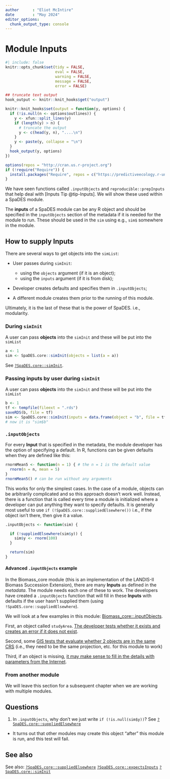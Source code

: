 ```yaml
---
author      : "Eliot McIntire"
date        : "May 2024"
editor_options:
  chunk_output_type: console
---
```


# Module Inputs

```r
#| include: false
knitr::opts_chunk$set(tidy = FALSE, 
                      eval = FALSE,
                      warning = FALSE, 
                      message = FALSE, 
                      error = FALSE)

## truncate text output
hook_output <- knitr::knit_hooks$get("output")

knitr::knit_hooks$set(output = function(y, options) {
  if (!is.null(n <- options$outlines)) {
    y <- xfun::split_lines(y)
    if (length(y) > n) {
      # truncate the output
      y <- c(head(y, n), "....\n")
    }
    y <- paste(y, collapse = "\n")
  }
  hook_output(y, options)
})

options(repos = "http://cran.us.r-project.org")
if (!require("Require")) {
  install.packages("Require", repos = c("https://predictiveecology.r-universe.dev", getOption("repos")))
}

```

We have seen functions called `.inputObjects` and `reproducible::prepInputs` that help deal with [Inputs Tip @tip-Inputs]. We will show these used within a SpaDES module.

::: {#tip-Inputs .callout-tip}
The **inputs** of a SpaDES module can be any R object and should be specified in the `inputObjects` section of the metadata if it is needed for the module to run. These should be used in the `sim` using e.g., `sim$` somewhere in the module. 
:::

## How to supply **Inputs**

There are several ways to get objects into the `simList`: 

- User passes during `simInit`:

  - using the `objects` argument (if it is an object);
  - using the `inputs` argument (if it is from disk);
  
- Developer creates defaults and specifies them in `.inputObjects`;
- A different module creates them prior to the running of this module.

Ultimately, it is the last of these that is the power of SpaDES. i.e., modularity. 

### During `simInit`

A user can pass **objects** into the `simInit` and these will be put into the `simList`

```r
a <- 1
sim <- SpaDES.core::simInit(objects = list(a = a))
```

See [`?SpaDES.core::simInit`](https://reproducible.predictiveecology.org/reference/suppliedElsewhere.html).

### Passing **inputs** by user during `simInit`

A user can pass **objects** into the `simInit` and these will be put into the `simList`

```r
b <- 1
tf <- tempfile(fileext = ".rds")
saveRDS(b, file = tf)
sim <- SpaDES.core::simInit(inputs = data.frame(object = "b", file = tf))
# now it is "sim$b"
```


### `.inputObjects`

For every **Input** that is specified in the metadata, the module developer has the option of specifying a default. In R, functions can be given defaults when they are defined like this:

```r
rnormMean5 <- function(n = 1) { # the n = 1 is the default value
  rnorm(n = n, mean = 5)
}
rnormMean5() # can be run without any arguments
```

This works for only the simplest cases. In the case of a module, objects can be arbitrarily complicated and so this approach doesn't work well. Instead, there is a function that is called every time a module is initialized where a developer can put anything they want to specify defaults. It is generally most useful to use `if (!SpaDES.core::suppliedElsewhere())` i.e., if the object isn't there, then give it a value.

```r
.inputObjects <- function(sim) {

  if (!suppliedElsewhere(sim$y)) {
    sim$y <- rnorm(100)
  }

  return(sim)
}
```


#### Advanced `.inputObjects` example

In the Biomass_core module (this is an implementation of the LANDIS-II Biomass Succession Extension), there are many **Inputs** as defined in the *metadata*. The module needs each one of these to work. The developers have created a `.inputObjects` function that will fill in these **Inputs** with defaults if the user hasn't supplied them (using `!SpaDES.core::suppliedElsewhere`). 

We will look at a few examples in this module:
[Biomass_core::.inputObjects](https://github.com/PredictiveEcology/Biomass_core/blob/d5c214b69f35e7a9f57c59ca7d08329b49328e86/Biomass_core.R#L1964).

First, an object called `studyArea`. [The developer tests whether it exists and creates an error if it does not exist](https://github.com/PredictiveEcology/Biomass_core/blob/d5c214b69f35e7a9f57c59ca7d08329b49328e86/Biomass_core.R#L1972).

Second, some [GIS tests that evaluate whether 2 objects are in the same CRS](https://github.com/PredictiveEcology/Biomass_core/blob/d5c214b69f35e7a9f57c59ca7d08329b49328e86/Biomass_core.R#L2052) (i.e., they need to be the same projection, etc. for this module to work)

Third, if an object is missing, [it may make sense to fill in the details with parameters from the Internet](https://github.com/PredictiveEcology/Biomass_core/blob/d5c214b69f35e7a9f57c59ca7d08329b49328e86/Biomass_core.R#L2066).


### From another module

We will leave this section for a subsequent chapter when we are working with multiple modules.

## Questions

1. In `.inputObjects`, why don't we just write `if (!is.null(sim$y))`? See [`?SpaDES.core::suppliedElsewhere`](https://reproducible.predictiveecology.org/reference/suppliedElsewhere.html)

- It turns out that other modules may create this object "after" this module is run, and this test will fail.


## See also

See also: 
[`?SpaDES.core::suppliedElsewhere`](https://reproducible.predictiveecology.org/reference/suppliedElsewhere.html)
[`?SpaDES.core::expectsInputs`](https://reproducible.predictiveecology.org/reference/expectsInputs.html)
[`?SpaDES.core::simInit`](https://reproducible.predictiveecology.org/reference/simInit.html)
